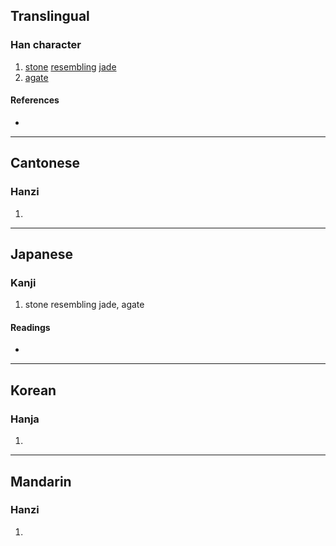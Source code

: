 {{character info}}
==Translingual==

===Han character===
{{Han char|rn=96|rad=玉|as=09|sn=13|four=12127|canj=MGHLB|ids=⿰𤣩禹}}

# [[stone]] [[resemble|resembling]] [[jade]]
# [[agate]]

====References====
* {{Han ref|kx=0736.140|dkj=21095|dj=1147.170|hdz=21127.070|uh=7440|ud=29760|bh=DEB7|bd=57015}}

----

==Cantonese==

===Hanzi===
{{yue-hanzi|jyut=|y=yu5}}

# {{rfdef|yue|sort=玉09}}

----

==Japanese==

===Kanji===
{{ja-kanji|grade=|rs=玉09}}

# stone resembling jade, agate

====Readings====
* {{ja-readings|on=[[う]] (u)|kun=|nanori=}}

----

==Korean==

===Hanja===
{{ko-hanja|hangeul=우|eumhun=|rv=u|mr=u|y=wu}}

# {{rfdef|ko|sort=玉09}}

----

==Mandarin==

===Hanzi===
{{cmn-hanzi|pin=[[mèi]] ([[mei4]]), [[yǔ]] ([[yu3]])|wg=mei<sup>4</sup>, yü<sup>3</sup>}}

# {{rfdef|cmn|sort=玉09}}